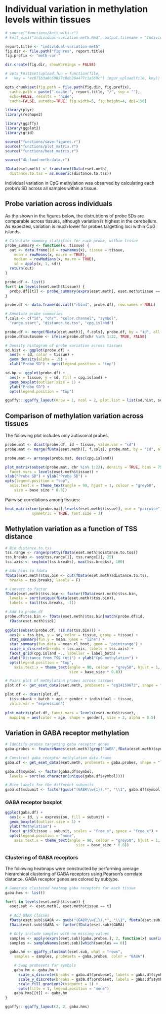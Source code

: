 # Individual variation in methylation levels within tissues

```r
# source("functions/knit_wiki.r")
# knit_wiki("individual-variation-meth.Rmd", output.filename = "Individual variation in methylation levels")

report.title <- "individual-variation-meth"
fig.dir <- file.path("figures", report.title)
fig.prefix <- "meth-var-"

dir.create(fig.dir, showWarnings = FALSE)

# opts_knit$set(upload.fun = function(file, 
#   key = "ec071b3a0c69857c0db26a477c1a568c") imgur_upload(file, key))

opts_chunk$set(fig.path = file.path(fig.dir, fig.prefix),
  cache.path = paste(".cache-", report.title, "/", sep = ""),
  echo=FALSE, results = 'hide',
  cache=FALSE, autodep=TRUE, fig.width=5, fig.height=4, dpi=150)
```

```r
library(plyr)
library(reshape2)

library(ggaffy)
library(ggplot2)
library(grid)

source("functions/save-figures.r")
source("functions/plot_matrix.r")
source("functions/heat_matrix.r")
```

```r
source("4b-load-meth-data.r")

fData(eset.meth) <- transform(fData(eset.meth), 
  distance.to.tss = as.numeric(distance.to.tss))
```

Individual variation in CpG methylation was observed by calculating each probe's SD across all samples within a tissue.

## Probe variation across individuals
As the shown in the figures below, the distrubtions of probe SDs are comparable across tissues, although variation is highest in the cerebellum. As expected, variation is much lower for probes targetting loci within CpG islands. 

```r

# Calculate summary statistics for each probe, within tissue
probe_summary <- function(x, tissue) {
  out <- data.frame(id = rownames(x), tissue = tissue,
    mean = rowMeans(x, na.rm = TRUE), 
    median = rowMedians(x, na.rm = TRUE),
    sd = apply(x, 1, sd))
  return(out)
}

probe.df <- list()
for(t in levels(eset.meth$tissue)) {
  probe.df[[t]] <- probe_summary(exprs(eset.meth[, eset.meth$tissue == t]), t)
}

probe.df <- data.frame(do.call("rbind", probe.df), row.names = NULL)

# Annotate probe summaries
f.cols <- c("id", "chr", "color.channel", "symbol", 
  "range.start", "distance.to.tss", "cpg.island")

probe.df <- merge(fData(eset.meth)[, f.cols], probe.df, by = "id", all.x = F)
probe.df$autosome <- ifelse(probe.df$chr %in% 1:22, TRUE, FALSE)

# Density histogram of probe variation across tissues
sd.hist <- ggplot(probe.df) + 
  aes(x = sd, color = tissue) +
  geom_density(alpha = .5) +
  xlab("Probe SD") + opts(legend.position = "top")

sd.bp <- ggplot(probe.df) + 
  aes(x = tissue, y = sd, fill = cpg.island) +
  geom_boxplot(outlier.size = 1) +
  ylab("Probe SD") +
  opts(legend.position = "top")

ggaffy:::ggaffy_layout(nrow = 1, ncol = 2, plot.list = list(sd.hist, sd.bp))
```

## Comparison of methylation variation across tissues

The following plot includes only autosomal probes. 
```r
probe.mat <- dcast(probe.df, id ~ tissue, value.var = "sd")
probe.mat <- merge(fData(eset.meth)[, f.cols], probe.mat, by = "id", all.x = F)

probe.mat <- arrange(probe.mat, desc(cpg.island))

plot_matrix(subset(probe.mat, chr %in% 1:22), density = TRUE, bins = 75,
  facet.vars = levels(eset.meth$tissue)) +
xlab("Probe SD") + ylab("Probe SD") +
opts(legend.position = "top",
  axis.text.x = theme_text(angle = 90, hjust = 1, colour = "grey50", 
    size = base_size * 0.8))

```

Pairwise correlations among tissues:
```r
heat_matrix(cor(probe.mat[,levels(eset.meth$tissue)], use = "pairwise"),
            symmetric = TRUE, font.size = 3)
```


## Methylation variation as a function of TSS distance

```r

# Bin distance.to.tss
tss.range <- range(pretty(fData(eset.meth)$distance.to.tss))
tss.breaks <- seq(tss.range[1], tss.range[2], 25)
tss.axis <- seq(min(tss.breaks), max(tss.breaks), 100)

# Add bins to fdata
fData(eset.meth)$tss.bin <- cut(fData(eset.meth)$distance.to.tss, 
  breaks = tss.breaks, labels = F)

# Convert to factor
fData(eset.meth)$tss.bin <- factor(fData(eset.meth)$tss.bin, 
  levels = sort(unique(fData(eset.meth)$tss.bin)),
  labels = tail(tss.breaks, -1))

# Add to probe.df
probe.df$tss.bin <- fData(eset.meth)$tss.bin[match(probe.df$id, 
  fData(eset.meth)$id)]
  
ggplot(subset(probe.df, !is.na(tss.bin))) + 
  aes(x = tss.bin, y = sd, color = tissue, group = tissue) +
  stat_summary(fun.y = mean, geom = "line") +
  stat_summary(fun.data = mean_cl_boot, geom = "pointrange") +
  scale_x_discrete(breaks = tss.axis, labels = tss.axis) +
  facet_grid(cpg.island ~., labeller = label_both) +
  xlab("Distance from TSS (nt)") + ylab("CpG methylation") +
  opts(legend.position = "top",
    axis.text.x = theme_text(angle = 90, colour = "grey50", hjust = 1, 
                             size = base_size * 0.8))
```



```r
# Pairs plot of methylation probes across tissues
plot.df <- get_eset_data(eset.meth, probesets = "cg14159672", shape = "long")

plot.df <- dcast(plot.df,
  tissuebank + batch + age + gender + individual ~ tissue, 
  value.var = "expression")
 
plot_matrix(plot.df, facet.vars = levels(eset.meth$tissue), 
  mapping = aes(color = age, shape = gender), size = 2, alpha = 0.5)
```  


##  Variation in GABA receptor methylation

```r
# Identify probes targeting gaba receptor genes
gaba.probes <- featureNames(eset.meth)[grep("GABR",fData(eset.meth)$symbol)]

# Construct gaba receptor methylation data.frame 
gaba.df <- get_eset_data(eset.meth, probesets = gaba.probes, shape = "long")

gaba.df$symbol <- factor(gaba.df$symbol, 
  levels = sort(as.character(unique(gaba.df$symbol))))

# Nice labels for the different subunits
gaba.df$subunit <- factor(gsub("(GABR\\w{1}).*", "\\1", gaba.df$symbol))
```

### GABA receptor boxplot
```r
ggplot(gaba.df) +
  aes(x = id, y = expression, fill = subunit) +
  geom_boxplot(outlier.size = 1) + 
  ylab("Methylation") +
  facet_grid(tissue ~ subunit, scales = "free_x", space = "free_x") + 
  opts(legend.position = "none",
    axis.text.x = theme_text(angle = 90, colour = "grey50", hjust = 1, 
                                size = base_size * 0.8))
```

### Clustering of GABA receptors
The following heatmaps were constructed by performing average hierarchical clustering of GABA receptors using Pearson's correlate distance. GABA receptor genes are colored by subtype.

```r
# Generate clustered heatmap gaba receptors for each tissue
gaba.hms <- list()

for(t in levels(eset.meth$tissue)) {
  eset.sub <- eset.meth[, eset.meth$tissue == t]
  
  # Add GABR classes
  fData(eset.sub)$GABA <- gsub("(GABR\\w{1}).*", "\\1", fData(eset.sub)$symbol)
  fData(eset.sub)$GABA <- factor(fData(eset.sub)$GABA)

  # Only include samples with no missing values
  samples <- apply(exprs(eset.sub)[gaba.probes,], 2, function(x) sum(is.na(x)))
  samples <- sampleNames(eset.sub)[which(samples == 0)]

  gaba.hm <- ggaffy_clustmat(eset.sub, what = "rows",
    samples = samples, probesets = gaba.probes, color = "GABA")

    # Swap probesets for symbols
    gaba.hm <- gaba.hm + 
      scale_x_discrete(breaks = gaba.df$probeset, labels = gaba.df$symbol) +
      scale_y_discrete(breaks = gaba.df$probeset, labels = gaba.df$symbol) +
      scale_fill_gradient2(midpoint = 1) +
      opts(title = t, legend.position = "none")
    gaba.hms[[t]] <- gaba.hm
}

ggaffy:::ggaffy_layout(2, 2, gaba.hms)
```
